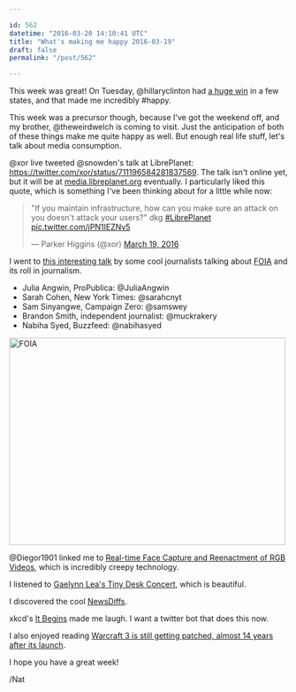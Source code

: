 ```yaml
---

id: 562
datetime: "2016-03-20 14:10:41 UTC"
title: "What's making me happy 2016-03-19"
draft: false
permalink: "/post/562"

---
```


This week was great! On Tuesday, @hillaryclinton had [a huge win](https://writing.natwelch.com/post/561) in a few states, and that made me incredibly #happy.

This week was a precursor though, because I've got the weekend off, and my brother, @theweirdwelch is coming to visit. Just the anticipation of both of these things make me quite happy as well. But enough real life stuff, let's talk about media consumption.

@xor live tweeted @snowden's talk at LibrePlanet: https://twitter.com/xor/status/711196584281837569. The talk isn't online yet, but it will be at [media.libreplanet.org](https://media.libreplanet.org/) eventually. I particularly liked this quote, which is something I've been thinking about for a little while now:

<blockquote class="twitter-tweet" data-conversation="none" data-cards="hidden" data-lang="en"><p lang="en" dir="ltr">&quot;If you maintain infrastructure, how can you make sure an attack on you doesn&#39;t attack your users?&quot; dkg <a href="https://twitter.com/hashtag/LibrePlanet?src=hash">#LibrePlanet</a> <a href="https://t.co/jPN1IEZNv5">pic.twitter.com/jPN1IEZNv5</a></p>&mdash; Parker Higgins (@xor) <a href="https://twitter.com/xor/status/711202510497845252">March 19, 2016</a></blockquote>
<script async src="//platform.twitter.com/widgets.js" charset="utf-8"></script>

I went to [this interesting talk](http://whitney.org/Events/FreedomOfInformationAct) by some cool journalists talking about [FOIA](https://en.wikipedia.org/wiki/Freedom_of_Information_Act_(United_States)) and its roll in journalism.

 - Julia Angwin, ProPublica: @JuliaAngwin
 - Sarah Cohen, New York Times: @sarahcnyt
 - Sam Sinyangwe, Campaign Zero: @samswey
 - Brandon Smith, independent journalist: @muckrakery
 - Nabiha Syed, Buzzfeed: @nabihasyed

<a data-flickr-embed="true"  href="https://www.flickr.com/photos/icco/25292511263/in/datetaken-ff/" title="FOIA"><img src="https://farm2.staticflickr.com/1502/25292511263_92e9c53edd.jpg" width="500" height="375" alt="FOIA"></img></a><script async src="//embedr.flickr.com/assets/client-code.js" charset="utf-8"></script>

@Diegor1901 linked me to [Real-time Face Capture and Reenactment of RGB Videos](https://www.youtube.com/watch?v=ohmajJTcpNk&feature=youtu.be), which is incredibly creepy technology.

I listened to [Gaelynn Lea's Tiny Desk Concert](http://www.npr.org/2016/03/10/469966998/gaelynn-lea-tiny-desk-concert?autoplay=true), which is beautiful.

I discovered the cool [NewsDiffs](http://newsdiffs.org/).

xkcd's [It Begins](https://xkcd.com/1656/) made me laugh. I want a twitter bot that does this now.

I also enjoyed reading [Warcraft 3 is still getting patched, almost 14 years after its launch](http://www.polygon.com/2016/3/12/11212024/warcraft-3-patch-history-127).

I hope you have a great week!

/Nat



